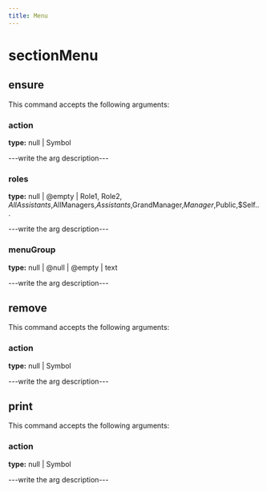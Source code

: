 ```yaml
---
title: Menu
---
```


# sectionMenu

## ensure

This command accepts the following arguments:

### action
**type:** null | Symbol

---write the arg description---

### roles
**type:** null | @empty | Role1, Role2, $AllAssistants,$AllManagers,$Assistants,$GrandManager,$Manager,$Public,$Self...

---write the arg description---

### menuGroup
**type:** null | @null | @empty | text

---write the arg description---


## remove

This command accepts the following arguments:

### action
**type:** null | Symbol

---write the arg description---


## print

This command accepts the following arguments:

### action
**type:** null | Symbol

---write the arg description---


